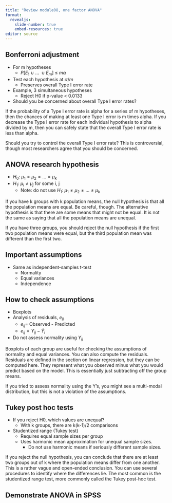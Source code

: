 ```yaml
---
title: "Review module08, one factor ANOVA"
format: 
  revealjs:
    slide-number: true
    embed-resources: true
editor: source
---
```


## Bonferroni adjustment

-   For m hypotheses
    -   $P[E_1\ \cup\ ...\ \cup E_m]\ \le\ m \alpha$
-   Test each hypothesis at $\alpha/m$
    -   Preserves overall Type I error rate
-   Example, 3 simultaneous hypotheses
    -   Reject H0 if p-value \< 0.0133
-   Should you be concerned about overall Type I error rates?

::: notes
If the probability of a Type I error rate is alpha for a series of m hypotheses, then the chances of making at least one Type I error is m times alpha. If you decrease the Type I error rate for each individual hypothesis to alpha divided by m, then you can safely state that the overall Type I error rate is less than alpha.

Should you try to control the overall Type I error rate? This is controversial, though most researchers agree that you should be concerned. 
:::

## ANOVA research hypothesis

-   $H_0:\ \mu_1=\mu_2=...=\mu_k$
-   $H_1:\ \mu_i \ne \mu_j$ for some i, j
    -   Note: do not use $H_1:\ \mu_1 \ne \mu_2 \ne ... \ne \mu_k$

::: notes
If you have k groups with k population means, the null hypothesis is that all the population means are equal. Be careful, though. The alternative hypothesis is that there are some means that might not be equal. It is not the same as saying that all the population means are unequal.

If you have three groups, you should reject the null hypothesis if the first two population means were equal, but the third population mean was different than the first two.
:::

## Important assumptions

-   Same as independent-samples t-test
    -   Normality
    -   Equal variances
    -   Independence

## How to check assumptions

-   Boxplots
-   Analysis of residuals, $e_{ij}$
    -   $e_{ij}$= Observed - Predicted
    -   $e_{ij}= Y_{ij}-\bar{Y}_i$
-   Do not assess normality using $Y_{ij}$

::: notes
Boxplots of each group are useful for checking the assumptions of normality and equal variances. You can also compute the residuals. Residuals are defined in the section on linear regression, but they can be computed here. They represent what you observed minus what you would predict based on the model. This is essentially just subtracting off the group means.

If you tried to assess normality using the Y's, you might see a multi-modal distribution, but this is not a violation of the assumptions.
:::

## Tukey post hoc tests

-   If you reject H0, which values are unequal?
    -   With k groups, there are k(k-1)/2 comparisons
-   Studentized range (Tukey test)
    -   Requires equal sample sizes per group
    -   Uses harmonic mean approximation for unequal sample sizes.
        -   Do not use harmonic means if seriously different sample sizes.

::: notes
If you reject the null hypothesis, you can conclude that there are at least two groups out of k where the population means differ from one another. This is a rather vague and open-ended conclusion. You can use several procedures to identify where the differences lie. The most common is the studentized range test, more commonly called the Tukey post-hoc test.
:::

## Demonstrate ANOVA in SPSS
